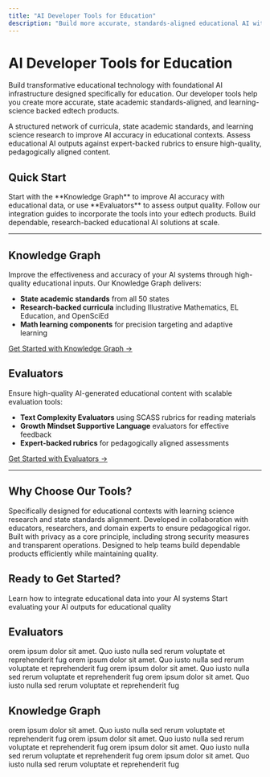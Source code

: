 ```yaml
---
title: "AI Developer Tools for Education"
description: "Build more accurate, standards-aligned educational AI with our Knowledge Graph and Evaluators"
---
```


# AI Developer Tools for Education

Build transformative educational technology with foundational AI infrastructure designed specifically for education. Our developer tools help you create more accurate, state academic standards-aligned, and learning-science backed edtech products.

<CardGroup cols={2}>
  <Card title="Knowledge Graph" icon="diagram-project" href="/knowledge-graph/getting-started">
    A structured network of curricula, state academic standards, and learning science research to improve AI accuracy in educational contexts.
  </Card>
  <Card title="Evaluators" icon="star" href="/evaluators/getting-started">
    Assess educational AI outputs against expert-backed rubrics to ensure high-quality, pedagogically aligned content.
  </Card>
</CardGroup>

## Quick Start

<Steps>
  <Step title="Choose Your Tool">
    Start with the **Knowledge Graph** to improve AI accuracy with educational data, or use **Evaluators** to assess output quality.
  </Step>
  <Step title="Integrate">
    Follow our integration guides to incorporate the tools into your edtech products.
  </Step>
  <Step title="Scale">
    Build dependable, research-backed educational AI solutions at scale.
  </Step>
</Steps>

---

## Knowledge Graph

Improve the effectiveness and accuracy of your AI systems through high-quality educational inputs. Our Knowledge Graph delivers:

- **State academic standards** from all 50 states
- **Research-backed curricula** including Illustrative Mathematics, EL Education, and OpenSciEd
- **Math learning components** for precision targeting and adaptive learning

[Get Started with Knowledge Graph →](/knowledge-graph/getting-started)

## Evaluators

Ensure high-quality AI-generated educational content with scalable evaluation tools:

- **Text Complexity Evaluators** using SCASS rubrics for reading materials
- **Growth Mindset Supportive Language** evaluators for effective feedback
- **Expert-backed rubrics** for pedagogically aligned assessments

[Get Started with Evaluators →](/evaluators/getting-started)

---

## Why Choose Our Tools?

<AccordionGroup>
  <Accordion title="Built for Education">
    Specifically designed for educational contexts with learning science research and state standards alignment.
  </Accordion>
  <Accordion title="Expert-Backed">
    Developed in collaboration with educators, researchers, and domain experts to ensure pedagogical rigor.
  </Accordion>
  <Accordion title="Privacy by Design">
    Built with privacy as a core principle, including strong security measures and transparent operations.
  </Accordion>
  <Accordion title="Scalable & Cost-Effective">
    Designed to help teams build dependable products efficiently while maintaining quality.
  </Accordion>
</AccordionGroup>

## Ready to Get Started?

<CardGroup cols={2}>
  <Card title="Knowledge Graph Documentation" icon="book" href="/knowledge-graph/getting-started">
    Learn how to integrate educational data into your AI systems
  </Card>
  <Card title="Evaluators Documentation" icon="clipboard-check" href="/evaluators/getting-started">
    Start evaluating your AI outputs for educational quality
  </Card>
</CardGroup>


## Evaluators

<CardGroup cols={2}>
<Card title="Use Case" icon="sparkles" horizontal>
  orem ipsum dolor sit amet. Quo iusto nulla sed rerum voluptate et reprehenderit fug
</Card><Card title="Use Case" icon="sparkles" horizontal>
  orem ipsum dolor sit amet. Quo iusto nulla sed rerum voluptate et reprehenderit fug
</Card><Card title="Use Case" icon="sparkles" horizontal>
  orem ipsum dolor sit amet. Quo iusto nulla sed rerum voluptate et reprehenderit fug
</Card>
<Card title="Use Case" icon="sparkles" horizontal>
  orem ipsum dolor sit amet. Quo iusto nulla sed rerum voluptate et reprehenderit fug
</Card>
</CardGroup>

## Knowledge Graph

<CardGroup cols={2}>
<Card title="Use Case" icon="sparkles" horizontal>
  orem ipsum dolor sit amet. Quo iusto nulla sed rerum voluptate et reprehenderit fug
</Card><Card title="Use Case" icon="sparkles" horizontal>
  orem ipsum dolor sit amet. Quo iusto nulla sed rerum voluptate et reprehenderit fug
</Card><Card title="Use Case" icon="sparkles" horizontal>
  orem ipsum dolor sit amet. Quo iusto nulla sed rerum voluptate et reprehenderit fug
</Card>
<Card title="Use Case" icon="sparkles" horizontal>
  orem ipsum dolor sit amet. Quo iusto nulla sed rerum voluptate et reprehenderit fug
</Card>
</CardGroup>